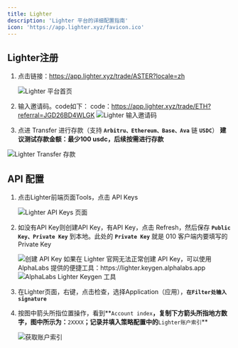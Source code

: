```yaml
---
title: Lighter
description: 'Lighter 平台的详细配置指南'
icon: 'https://app.lighter.xyz/favicon.ico'
---
```


## Lighter注册

1. 点击链接：https://app.lighter.xyz/trade/ASTER?locale=zh

    <img src="/images/lighter/001.png" alt="Lighter 平台首页" />

2. 输入邀请码。code如下：
    code：https://app.lighter.xyz/trade/ETH?referral=JGD26BD4WLGK
        <img src="/images/lighter/002.png" alt="Lighter 输入邀请码" />

3. 点进 Transfer 进行存款（支持 **`Arbitru、Ethereum、Base、Ava`** 链 **`USDC`**）
**建议测试存款金额：最少100 usdc，后续按需进行存款**

<img src="/images/lighter/003.png" alt="Lighter Transfer 存款" />

## API 配置

1. 点击Lighter前端页面Tools，点击 API Keys

   <img src="/images/lighter/004.png" alt="Lighter API Keys 页面" />

2. 如没有API Key则创建API Key，有API Key，点击 Refresh，然后保存 **`Public Key、Private Key`** 到本地。此处的 **`Private Key`** 就是 010 客户端内要填写的 Private Key

   <img src="/images/lighter/005.png" alt="创建 API Key" />

   <Note>
   如果在 Lighter 官网无法正常创建 API Key，可以使用 AlphaLabs 提供的便捷工具：https://lighter.keygen.alphalabs.app

   <img src="/images/lighter/007.png" alt="AlphaLabs Lighter Keygen 工具" />
   </Note>

3. 在Lighter页面，右键，点击检查，选择Application（应用），**`在Filter处输入 signature`**

4. 按图中箭头所指位置操作，看到**`Account index`**，复制下方箭头所指地方数字，图中所示为：**`2XXXX`**；记录并填入策略配置中的**`Lighter账户索引`**

   <img src="/images/lighter/006.png" alt="获取账户索引" />